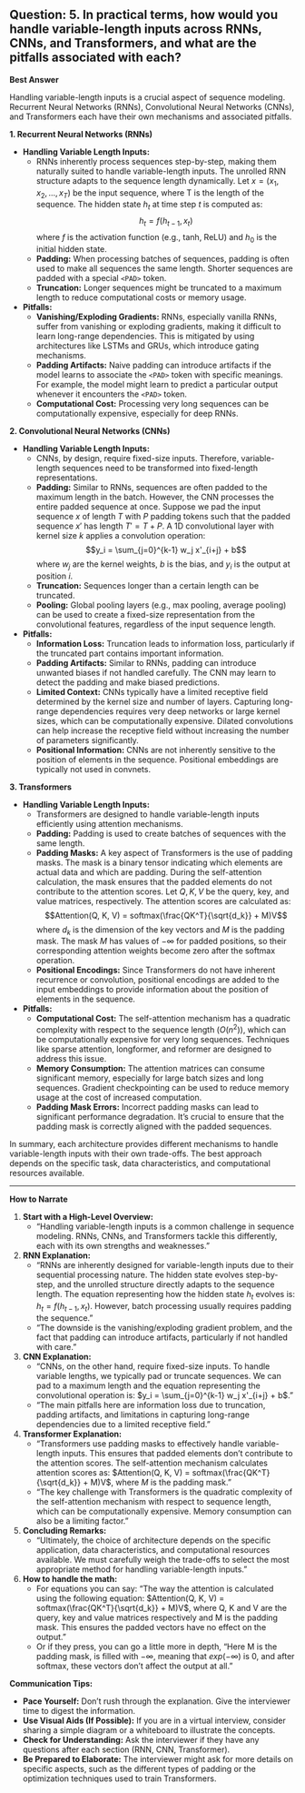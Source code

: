 ## Question: 5. In practical terms, how would you handle variable-length inputs across RNNs, CNNs, and Transformers, and what are the pitfalls associated with each?

**Best Answer**

Handling variable-length inputs is a crucial aspect of sequence modeling. Recurrent Neural Networks (RNNs), Convolutional Neural Networks (CNNs), and Transformers each have their own mechanisms and associated pitfalls.

**1. Recurrent Neural Networks (RNNs)**

*   **Handling Variable Length Inputs:**
    *   RNNs inherently process sequences step-by-step, making them naturally suited to handle variable-length inputs. The unrolled RNN structure adapts to the sequence length dynamically.  Let $x = (x_1, x_2, ..., x_T)$ be the input sequence, where T is the length of the sequence.  The hidden state $h_t$ at time step $t$ is computed as:
    $$h_t = f(h_{t-1}, x_t)$$
    where $f$ is the activation function (e.g., tanh, ReLU) and $h_0$ is the initial hidden state.
    *   **Padding:** When processing batches of sequences, padding is often used to make all sequences the same length.  Shorter sequences are padded with a special `<PAD>` token.
    *   **Truncation:**  Longer sequences might be truncated to a maximum length to reduce computational costs or memory usage.
*   **Pitfalls:**
    *   **Vanishing/Exploding Gradients:** RNNs, especially vanilla RNNs, suffer from vanishing or exploding gradients, making it difficult to learn long-range dependencies.  This is mitigated by using architectures like LSTMs and GRUs, which introduce gating mechanisms.
    *   **Padding Artifacts:**  Naive padding can introduce artifacts if the model learns to associate the `<PAD>` token with specific meanings. For example, the model might learn to predict a particular output whenever it encounters the `<PAD>` token.
    *   **Computational Cost:** Processing very long sequences can be computationally expensive, especially for deep RNNs.

**2. Convolutional Neural Networks (CNNs)**

*   **Handling Variable Length Inputs:**
    *   CNNs, by design, require fixed-size inputs. Therefore, variable-length sequences need to be transformed into fixed-length representations.
    *   **Padding:**  Similar to RNNs, sequences are often padded to the maximum length in the batch. However, the CNN processes the entire padded sequence at once.  Suppose we pad the input sequence $x$ of length $T$ with $P$ padding tokens such that the padded sequence $x'$ has length $T' = T + P$.  A 1D convolutional layer with kernel size $k$ applies a convolution operation:
    $$y_i = \sum_{j=0}^{k-1} w_j x'_{i+j} + b$$
    where $w_j$ are the kernel weights, $b$ is the bias, and $y_i$ is the output at position $i$.
    *   **Truncation:** Sequences longer than a certain length can be truncated.
    *   **Pooling:** Global pooling layers (e.g., max pooling, average pooling) can be used to create a fixed-size representation from the convolutional features, regardless of the input sequence length.
*   **Pitfalls:**
    *   **Information Loss:** Truncation leads to information loss, particularly if the truncated part contains important information.
    *   **Padding Artifacts:** Similar to RNNs, padding can introduce unwanted biases if not handled carefully. The CNN may learn to detect the padding and make biased predictions.
    *   **Limited Context:** CNNs typically have a limited receptive field determined by the kernel size and number of layers. Capturing long-range dependencies requires very deep networks or large kernel sizes, which can be computationally expensive.  Dilated convolutions can help increase the receptive field without increasing the number of parameters significantly.
    *   **Positional Information:** CNNs are not inherently sensitive to the position of elements in the sequence. Positional embeddings are typically not used in convnets.

**3. Transformers**

*   **Handling Variable Length Inputs:**
    *   Transformers are designed to handle variable-length inputs efficiently using attention mechanisms.
    *   **Padding:** Padding is used to create batches of sequences with the same length.
    *   **Padding Masks:** A key aspect of Transformers is the use of padding masks. The mask is a binary tensor indicating which elements are actual data and which are padding.  During the self-attention calculation, the mask ensures that the padded elements do not contribute to the attention scores. Let $Q, K, V$ be the query, key, and value matrices, respectively. The attention scores are calculated as:
    $$Attention(Q, K, V) = softmax(\frac{QK^T}{\sqrt{d_k}} + M)V$$
    where $d_k$ is the dimension of the key vectors and $M$ is the padding mask. The mask $M$ has values of $-\infty$ for padded positions, so their corresponding attention weights become zero after the softmax operation.
    *   **Positional Encodings:** Since Transformers do not have inherent recurrence or convolution, positional encodings are added to the input embeddings to provide information about the position of elements in the sequence.
*   **Pitfalls:**
    *   **Computational Cost:** The self-attention mechanism has a quadratic complexity with respect to the sequence length ($O(n^2)$), which can be computationally expensive for very long sequences. Techniques like sparse attention, longformer, and reformer are designed to address this issue.
    *   **Memory Consumption:** The attention matrices can consume significant memory, especially for large batch sizes and long sequences. Gradient checkpointing can be used to reduce memory usage at the cost of increased computation.
    *   **Padding Mask Errors:** Incorrect padding masks can lead to significant performance degradation. It's crucial to ensure that the padding mask is correctly aligned with the padded sequences.

In summary, each architecture provides different mechanisms to handle variable-length inputs with their own trade-offs. The best approach depends on the specific task, data characteristics, and computational resources available.

---

**How to Narrate**

1.  **Start with a High-Level Overview:**
    *   "Handling variable-length inputs is a common challenge in sequence modeling. RNNs, CNNs, and Transformers tackle this differently, each with its own strengths and weaknesses."

2.  **RNN Explanation:**
    *   "RNNs are inherently designed for variable-length inputs due to their sequential processing nature.  The hidden state evolves step-by-step, and the unrolled structure directly adapts to the sequence length. The equation representing how the hidden state $h_t$ evolves is: $h_t = f(h_{t-1}, x_t)$.  However, batch processing usually requires padding the sequence."
    *   "The downside is the vanishing/exploding gradient problem, and the fact that padding can introduce artifacts, particularly if not handled with care."

3.  **CNN Explanation:**
    *   "CNNs, on the other hand, require fixed-size inputs. To handle variable lengths, we typically pad or truncate sequences. We can pad to a maximum length and the equation representing the convolutional operation is: $y_i = \sum_{j=0}^{k-1} w_j x'_{i+j} + b$. "
    *   "The main pitfalls here are information loss due to truncation, padding artifacts, and limitations in capturing long-range dependencies due to a limited receptive field."

4.  **Transformer Explanation:**
    *   "Transformers use padding masks to effectively handle variable-length inputs. This ensures that padded elements don't contribute to the attention scores. The self-attention mechanism calculates attention scores as: $Attention(Q, K, V) = softmax(\frac{QK^T}{\sqrt{d_k}} + M)V$, where $M$ is the padding mask."
    *   "The key challenge with Transformers is the quadratic complexity of the self-attention mechanism with respect to sequence length, which can be computationally expensive. Memory consumption can also be a limiting factor."

5.  **Concluding Remarks:**
    *   "Ultimately, the choice of architecture depends on the specific application, data characteristics, and computational resources available. We must carefully weigh the trade-offs to select the most appropriate method for handling variable-length inputs."

6. **How to handle the math:**
   * For equations you can say: "The way the attention is calculated using the following equation: $Attention(Q, K, V) = softmax(\frac{QK^T}{\sqrt{d_k}} + M)V$, where Q, K and V are the query, key and value matrices respectively and M is the padding mask. This ensures the padded vectors have no effect on the output."
   * Or if they press, you can go a little more in depth, "Here M is the padding mask, is filled with $-\infty$, meaning that $exp(-\infty)$ is 0, and after softmax, these vectors don't affect the output at all."

**Communication Tips:**

*   **Pace Yourself:** Don't rush through the explanation. Give the interviewer time to digest the information.
*   **Use Visual Aids (If Possible):** If you are in a virtual interview, consider sharing a simple diagram or a whiteboard to illustrate the concepts.
*   **Check for Understanding:** Ask the interviewer if they have any questions after each section (RNN, CNN, Transformer).
*   **Be Prepared to Elaborate:** The interviewer might ask for more details on specific aspects, such as the different types of padding or the optimization techniques used to train Transformers.

